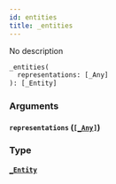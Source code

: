 ```yaml
---
id: entities
title: _entities
---
```


No description

```graphql
_entities(
  representations: [_Any]
): [_Entity]

```

### Arguments

#### `representations` ([`[_Any]`](/docs/developer/api-reference/scalars/any))

### Type

#### [`_Entity`](/docs/developer/api-reference/unions/entity)
